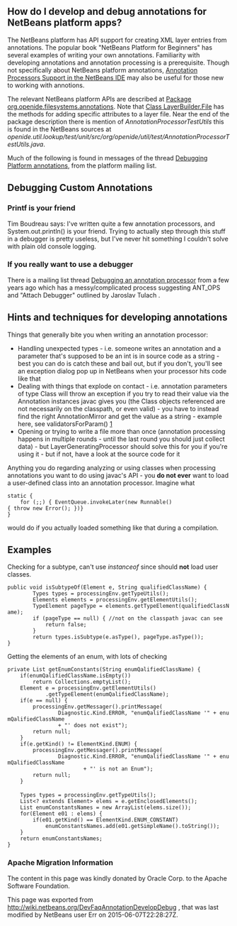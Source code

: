 <!--

    Licensed to the Apache Software Foundation (ASF) under one
    or more contributor license agreements.  See the NOTICE file
    distributed with this work for additional information
    regarding copyright ownership.  The ASF licenses this file
    to you under the Apache License, Version 2.0 (the
    "License"); you may not use this file except in compliance
    with the License.  You may obtain a copy of the License at

      http://www.apache.org/licenses/LICENSE-2.0

    Unless required by applicable law or agreed to in writing,
    software distributed under the License is distributed on an
    "AS IS" BASIS, WITHOUT WARRANTIES OR CONDITIONS OF ANY
    KIND, either express or implied.  See the License for the
    specific language governing permissions and limitations
    under the License.

-->
== How do I develop and debug annotations for NetBeans platform apps? ==

The NetBeans platform has API support for creating XML layer entries from annotations. The popular book "NetBeans Platform for Beginners" has several examples of writing your own annotations. Familiarity with developing annotations and annotation processing is a prerequisite. Though not specifically about NetBeans platform annotations, [https://netbeans.org/kb/docs/java/annotations.html Annotation Processors Support in the NetBeans IDE] may also be useful for those new to working with annotions.

The relevant NetBeans platform APIs are described at
[http://bits.netbeans.org/dev/javadoc/org-openide-filesystems/org/openide/filesystems/annotations/package-summary.html Package org.openide.filesystems.annotations]. Note that [http://bits.netbeans.org/dev/javadoc/org-openide-filesystems/org/openide/filesystems/annotations/LayerBuilder.File.html Class LayerBuilder.File] has the methods for adding specific attributes to a layer file. Near the end of the package description there is mention of ''AnnotationProcessorTestUtils'' this is found in the NetBeans sources at ''openide.util.lookup/test/unit/src/org/openide/util/test/AnnotationProcessorTestUtils.java''.

Much of the following is found in messages of the thread [https://forums.netbeans.org/topic63404.html Debugging Platform annotations], from the platform mailing list.


== Debugging Custom Annotations ==

=== Printf is your friend ===

Tim Boudreau says: I've written quite a few annotation processors, and System.out.println() is your friend.  Trying to actually step through this stuff in a debugger is pretty useless, but I've never hit something I couldn't solve with plain old console logging.

=== If you really want to use a debugger ===

There is a mailing list thread [http://forums.netbeans.org/topic53688.html Debugging an annotation processor] from a few years ago which has a messy/complicated process suggesting ANT_OPS and "Attach Debugger" outlined by Jaroslav Tulach .

== Hints and techniques for developing annotations ==

Things that generally bite you when writing an annotation processor:

*Handling unexpected types - i.e. someone writes an annotation and a parameter that's supposed to be an int is in source code as a string - best you can do is catch these and bail out, but if you don't, you'll see an exception dialog pop up in NetBeans when your processor hits code like that
*Dealing with things that explode on contact - i.e. annotation parameters of type Class will throw an exception if you try to read their value via the Annotation instances javac gives you (the Class objects referenced are not necessarily on the classpath, or even valid) - you have to instead find the right AnnotationMirror and get the value as a string - example here, see validatorsForParam() [https://github.com/timboudreau/numble/blob/master/src/main/java/com/mastfrog/parameters/processor/Processor.java]
*Opening or trying to write a file more than once (annotation processing happens in multiple rounds - until the last round you should just collect data) - but LayerGeneratingProcessor should solve this for you if you're using it - but if not, have a look at the source code for it

Anything you do regarding analyzing or using classes when processing annotations you want to do using javac's API - you '''do not ever''' want to load a user-defined class into an annotation processor. Imagine what
 static { 
     for (;;) { EventQueue.invokeLater(new Runnable(){ throw new Error(); })}
 }
would do if you actually loaded something like that during a compilation.


== Examples ==

Checking for a subtype, can't use ''instanceof'' since should '''not''' load user classes.

 public void isSubtypeOf(Element e, String qualifiedClassName) {
         Types types = processingEnv.getTypeUtils();
         Elements elements = processingEnv.getElementUtils();
         TypeElement pageType = elements.getTypeElement(qualifiedClassName);
         if (pageType == null) { //not on the classpath javac can see
             return false;
         }
         return types.isSubtype(e.asType(), pageType.asType());
 }

Getting the elements of an enum, with lots of checking

 private List<String> getEnumConstants(String enumQalifiedClassName) {
     if(enumQalifiedClassName.isEmpty())
         return Collections.emptyList();
     Element e = processingEnv.getElementUtils()
             .getTypeElement(enumQalifiedClassName);
     if(e == null) {
         processingEnv.getMessager().printMessage(
                 Diagnostic.Kind.ERROR, "enumQalifiedClassName '" + enumQalifiedClassName
                 + "' does not exist");
         return null;
     }
     if(e.getKind() != ElementKind.ENUM) {
         processingEnv.getMessager().printMessage(
                 Diagnostic.Kind.ERROR, "enumQalifiedClassName '" + enumQalifiedClassName
                         + "' is not an Enum");
         return null;
     }
 
     Types types = processingEnv.getTypeUtils();
     List<? extends Element> elems = e.getEnclosedElements();
     List<String> enumConstantsNames = new ArrayList<String>(elems.size());
     for(Element e01 : elems) {
         if(e01.getKind() == ElementKind.ENUM_CONSTANT)
             enumConstantsNames.add(e01.getSimpleName().toString());
     }
     return enumConstantsNames;
 }

===Apache Migration Information===

The content in this page was kindly donated by Oracle Corp. to the
Apache Software Foundation.

This page was exported from http://wiki.netbeans.org/DevFaqAnnotationDevelopDebug , 
that was last modified by NetBeans user Err 
on 2015-06-07T22:28:27Z.

